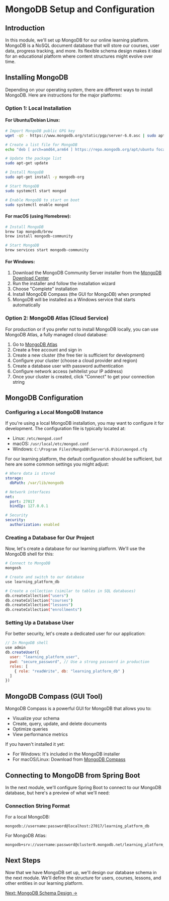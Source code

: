
# MongoDB Setup and Configuration

## Introduction

In this module, we'll set up MongoDB for our online learning platform. MongoDB is a NoSQL document database that will store our courses, user data, progress tracking, and more. Its flexible schema design makes it ideal for an educational platform where content structures might evolve over time.

## Installing MongoDB

Depending on your operating system, there are different ways to install MongoDB. Here are instructions for the major platforms:

### Option 1: Local Installation

#### For Ubuntu/Debian Linux:

```bash
# Import MongoDB public GPG key
wget -qO - https://www.mongodb.org/static/pgp/server-6.0.asc | sudo apt-key add -

# Create a list file for MongoDB
echo "deb [ arch=amd64,arm64 ] https://repo.mongodb.org/apt/ubuntu focal/mongodb-org/6.0 multiverse" | sudo tee /etc/apt/sources.list.d/mongodb-org-6.0.list

# Update the package list
sudo apt-get update

# Install MongoDB
sudo apt-get install -y mongodb-org

# Start MongoDB
sudo systemctl start mongod

# Enable MongoDB to start on boot
sudo systemctl enable mongod
```

#### For macOS (using Homebrew):

```bash
# Install MongoDB
brew tap mongodb/brew
brew install mongodb-community

# Start MongoDB
brew services start mongodb-community
```

#### For Windows:

1. Download the MongoDB Community Server installer from the [MongoDB Download Center](https://www.mongodb.com/try/download/community)
2. Run the installer and follow the installation wizard
3. Choose "Complete" installation
4. Install MongoDB Compass (the GUI for MongoDB) when prompted
5. MongoDB will be installed as a Windows service that starts automatically

### Option 2: MongoDB Atlas (Cloud Service)

For production or if you prefer not to install MongoDB locally, you can use MongoDB Atlas, a fully managed cloud database:

1. Go to [MongoDB Atlas](https://www.mongodb.com/cloud/atlas/register)
2. Create a free account and sign in
3. Create a new cluster (the free tier is sufficient for development)
4. Configure your cluster (choose a cloud provider and region)
5. Create a database user with password authentication
6. Configure network access (whitelist your IP address)
7. Once your cluster is created, click "Connect" to get your connection string

<BackToTop />

## MongoDB Configuration

### Configuring a Local MongoDB Instance

If you're using a local MongoDB installation, you may want to configure it for development. The configuration file is typically located at:

- Linux: `/etc/mongod.conf`
- macOS: `/usr/local/etc/mongod.conf`
- Windows: `C:\Program Files\MongoDB\Server\6.0\bin\mongod.cfg`

For our learning platform, the default configuration should be sufficient, but here are some common settings you might adjust:

```yaml title="mongod.conf"
# Where data is stored
storage:
  dbPath: /var/lib/mongodb

# Network interfaces
net:
  port: 27017
  bindIp: 127.0.0.1

# Security
security:
  authorization: enabled
```

### Creating a Database for Our Project

Now, let's create a database for our learning platform. We'll use the MongoDB shell for this:

```bash
# Connect to MongoDB
mongosh

# Create and switch to our database
use learning_platform_db

# Create a collection (similar to tables in SQL databases)
db.createCollection("users")
db.createCollection("courses")
db.createCollection("lessons")
db.createCollection("enrollments")
```

### Setting Up a Database User

For better security, let's create a dedicated user for our application:

```javascript title="MongoDB Shell"
// In MongoDB shell
use admin
db.createUser({
  user: "learning_platform_user",
  pwd: "secure_password", // Use a strong password in production
  roles: [
    { role: "readWrite", db: "learning_platform_db" }
  ]
})
```

## MongoDB Compass (GUI Tool)

MongoDB Compass is a powerful GUI for MongoDB that allows you to:

- Visualize your schema
- Create, query, update, and delete documents
- Optimize queries
- View performance metrics

If you haven't installed it yet:

- For Windows: It's included in the MongoDB installer
- For macOS/Linux: Download from [MongoDB Compass](https://www.mongodb.com/try/download/compass)

## Connecting to MongoDB from Spring Boot

In the next module, we'll configure Spring Boot to connect to our MongoDB database, but here's a preview of what we'll need:

### Connection String Format

For a local MongoDB:

```
mongodb://username:password@localhost:27017/learning_platform_db
```

For MongoDB Atlas:

```
mongodb+srv://username:password@cluster0.mongodb.net/learning_platform_db
```

## Next Steps

Now that we have MongoDB set up, we'll design our database schema in the next module. We'll define the structure for users, courses, lessons, and other entities in our learning platform.

[Next: MongoDB Schema Design →](/proj-online-learning-platform-website/03-mongodb-schema-design)

<BackToTop />
